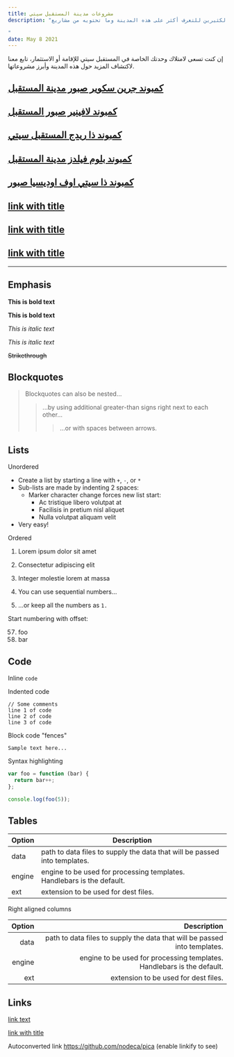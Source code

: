 ```yaml
---
title: مشروعات مدينة المستقبل سيتي
description: "في الآونة الأخيرة، صار اسم مستقبل سيتي مألوفًا بين الناس، مع تنافس شركات التطوير العقاري لتملك جزء من هذه المدينة الواعدة. تنافسوا في إطلاق مجمعات سكنية فاخرة، مما دفع الكثيرين للتعرف أكثر على هذه المدينة وما تحتويه من مشاريع.

"
date: May 8 2021
---
```


إن كنت تسعى لامتلاك وحدتك الخاصة في المستقبل سيتي للإقامة أو الاستثمار، تابع معنا لاكتشاف المزيد حول هذه المدينة وأبرز مشروعاتها.



## [كمبوند جرين سكوير صبور مدينة المستقبل](https://elmostakbal.city/property/green-square-sabbour/ "كمبوند جرين سكوير صبور مدينة المستقبل")
## [كمبوند لافينير صبور المستقبل](https://elmostakbal.city/property/lavenir/ "كمبوند لافينير صبور المستقبل")
## [كمبوند ذا ريدج المستقبل سيتي](https://elmostakbal.city/property/the-ridge-sabbour/ "كمبوند ذا ريدج المستقبل سيتي")
## [كمبوند بلوم فيلدز مدينة المستقبل](https://elmostakbal.city/property/bloomfields/ "كمبوند بلوم فيلدز مدينة المستقبل")
## [كمبوند ذا سيتي اوف اوديسيا صبور](https://elmostakbal.city/property/the-city-of-odyssia-sabbour/ "كمبوند ذا سيتي اوف اوديسيا صبور")
## [link with title](http://nodeca.github.io/pica/demo/ "title text!")
## [link with title](http://nodeca.github.io/pica/demo/ "title text!")
## [link with title](http://nodeca.github.io/pica/demo/ "title text!")




---


## Emphasis

**This is bold text**

**This is bold text**

_This is italic text_

_This is italic text_

~~Strikethrough~~

## Blockquotes

> Blockquotes can also be nested...
>
> > ...by using additional greater-than signs right next to each other...
> >
> > > ...or with spaces between arrows.

## Lists

Unordered

- Create a list by starting a line with `+`, `-`, or `*`
- Sub-lists are made by indenting 2 spaces:
  - Marker character change forces new list start:
    - Ac tristique libero volutpat at
    * Facilisis in pretium nisl aliquet
    - Nulla volutpat aliquam velit
- Very easy!

Ordered

1. Lorem ipsum dolor sit amet
2. Consectetur adipiscing elit
3. Integer molestie lorem at massa

4. You can use sequential numbers...
5. ...or keep all the numbers as `1.`

Start numbering with offset:

57. foo
1. bar

## Code

Inline `code`

Indented code

    // Some comments
    line 1 of code
    line 2 of code
    line 3 of code

Block code "fences"

```
Sample text here...
```

Syntax highlighting

```js
var foo = function (bar) {
  return bar++;
};

console.log(foo(5));
```

## Tables

| Option | Description                                                               |
| ------ | ------------------------------------------------------------------------- |
| data   | path to data files to supply the data that will be passed into templates. |
| engine | engine to be used for processing templates. Handlebars is the default.    |
| ext    | extension to be used for dest files.                                      |

Right aligned columns

| Option |                                                               Description |
| -----: | ------------------------------------------------------------------------: |
|   data | path to data files to supply the data that will be passed into templates. |
| engine |    engine to be used for processing templates. Handlebars is the default. |
|    ext |                                      extension to be used for dest files. |

## Links

[link text](http://dev.nodeca.com)

[link with title](http://nodeca.github.io/pica/demo/ "title text!")

Autoconverted link https://github.com/nodeca/pica (enable linkify to see)
